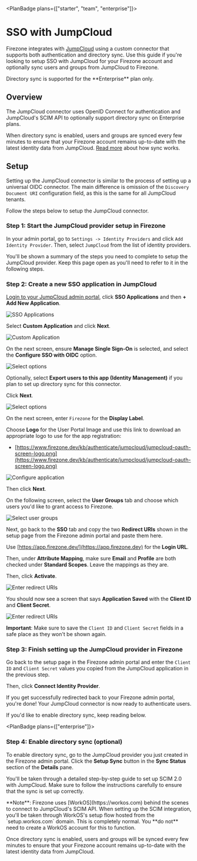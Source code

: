 
<PlanBadge plans={["starter", "team", "enterprise"]}>

# SSO with JumpCloud

</PlanBadge>

Firezone integrates with [JumpCloud](https://www.jumpcloud.com) using a custom
connector that supports both authentication and directory sync. Use this guide
if you're looking to setup SSO with JumpCloud for your Firezone account and
optionally sync users and groups from JumpCloud to Firezone.

<Alert color="info">
  Directory sync is supported for the **Enterprise** plan only.
</Alert>

## Overview

The JumpCloud connector uses OpenID Connect for authentication and JumpCloud's
SCIM API to optionally support directory sync on Enterprise plans.

When directory sync is enabled, users and groups are synced every few minutes to
ensure that your Firezone account remains up-to-date with the latest identity
data from JumpCloud. [Read more](/kb/authenticate/directory-sync) about how sync
works.

## Setup

Setting up the JumpCloud connector is similar to the process of setting up a
universal OIDC connector. The main difference is omission of the
`Discovery Document URI` configuration field, as this is the same for all
JumpCloud tenants.

Follow the steps below to setup the JumpCloud connector.

### Step 1: Start the JumpCloud provider setup in Firezone

In your admin portal, go to `Settings -> Identity Providers` and click
`Add Identity Provider`. Then, select `JumpCloud` from the list of identity
providers.

You'll be shown a summary of the steps you need to complete to setup the
JumpCloud provider. Keep this page open as you'll need to refer to it in the
following steps.

### Step 2: Create a new SSO application in JumpCloud

[Login to your JumpCloud admin portal](https://console.jumpcloud.com/login),
click **SSO Applications** and then **+ Add New Application**.

<Link
  href="/images/kb/authenticate/jumpcloud/1-add-application.png"
  target="_blank"
>
  <Image
    src="/images/kb/authenticate/jumpcloud/1-add-application.png"
    alt="SSO Applications"
    width={1200}
    height={1200}
  />
</Link>

Select **Custom Application** and click **Next**.

<Link
  href="/images/kb/authenticate/jumpcloud/2-custom-application.png"
  target="_blank"
>
  <Image
    src="/images/kb/authenticate/jumpcloud/2-custom-application.png"
    alt="Custom Application"
    width={1200}
    height={1200}
  />
</Link>

On the next screen, ensure **Manage Single Sign-On** is selected, and select the
**Configure SSO with OIDC** option.

<Link
  href="/images/kb/authenticate/jumpcloud/3-select-options.png"
  target="_blank"
>
  <Image
    src="/images/kb/authenticate/jumpcloud/3-select-options.png"
    alt="Select options"
    width={1200}
    height={1200}
  />
</Link>

Optionally, select **Export users to this app (Identity Management)** if you
plan to set up directory sync for this connector.

Click **Next**.

<Link
  href="/images/kb/authenticate/jumpcloud/3-select-options.png"
  target="_blank"
>
  <Image
    src="/images/kb/authenticate/jumpcloud/3-select-options.png"
    alt="Select options"
    width={1200}
    height={1200}
  />
</Link>

On the next screen, enter `Firezone` for the **Display Label**.

Choose **Logo** for the User Portal Image and use this link to download an
appropriate logo to use for the app registration:

- [https://www.firezone.dev/kb/authenticate/jumpcloud/jumpcloud-oauth-screen-logo.png](https://www.firezone.dev/kb/authenticate/jumpcloud/jumpcloud-oauth-screen-logo.png)

<Link
  href="/images/kb/authenticate/jumpcloud/4-configure-application.png"
  target="_blank"
>
  <Image
    src="/images/kb/authenticate/jumpcloud/4-configure-application.png"
    alt="Configure application"
    width={1200}
    height={1200}
  />
</Link>

Then click **Next**.

On the following screen, select the **User Groups** tab and choose which users
you'd like to grant access to Firezone.

<Link
  href="/images/kb/authenticate/jumpcloud/5-select-user-groups.png"
  target="_blank"
>
  <Image
    src="/images/kb/authenticate/jumpcloud/5-select-user-groups.png"
    alt="Select user groups"
    width={1200}
    height={1200}
  />
</Link>

Next, go back to the **SSO** tab and copy the two **Redirect URIs** shown in the
setup page from the Firezone admin portal and paste them here.

Use [https://app.firezone.dev/](https://app.firezone.dev) for the **Login URL**.

Then, under **Attribute Mapping**, make sure **Email** and **Profile** are both
checked under **Standard Scopes**. Leave the mappings as they are.

Then, click **Activate**.

<Link
  href="/images/kb/authenticate/jumpcloud/6-enter-redirect-uris.png"
  target="_blank"
>
  <Image
    src="/images/kb/authenticate/jumpcloud/6-enter-redirect-uris.png"
    alt="Enter redirect URIs"
    width={1200}
    height={1200}
  />
</Link>

You should now see a screen that says **Application Saved** with the **Client
ID** and **Client Secret**.

<Link
  href="/images/kb/authenticate/jumpcloud/7-copy-client-details.png"
  target="_blank"
>
  <Image
    src="/images/kb/authenticate/jumpcloud/7-copy-client-details.png"
    alt="Enter redirect URIs"
    width={1200}
    height={1200}
  />
</Link>

**Important**: Make sure to save the `Client ID` and `Client Secret` fields in a
safe place as they won't be shown again.

### Step 3: Finish setting up the JumpCloud provider in Firezone

Go back to the setup page in the Firezone admin portal and enter the `Client ID`
and `Client Secret` values you copied from the JumpCloud application in the
previous step.

Then, click **Connect Identity Provider**.

If you get successfully redirected back to your Firezone admin portal, you're
done! Your JumpCloud connector is now ready to authenticate users.

If you'd like to enable directory sync, keep reading below.

<PlanBadge plans={["enterprise"]}>

### Step 4: Enable directory sync (optional)

</PlanBadge>

To enable directory sync, go to the JumpCloud provider you just created in the
Firezone admin portal. Click the **Setup Sync** button in the **Sync Status**
section of the **Details** pane.

You'll be taken through a detailed step-by-step guide to set up SCIM 2.0 with
JumpCloud. Make sure to follow the instructions carefully to ensure that the
sync is set up correctly.

<Alert color="warning">
  **Note**: Firezone uses [WorkOS](https://workos.com) behind the scenes to
  connect to JumpCloud's SCIM API. When setting up the SCIM integration, you'll
  be taken through WorkOS's setup flow hosted from the `setup.workos.com`
  domain. This is completely normal. You **do not** need to create a WorkOS
  account for this to function.
</Alert>

Once directory sync is enabled, users and groups will be synced every few
minutes to ensure that your Firezone account remains up-to-date with the latest
identity data from JumpCloud.

<SupportOptions />
